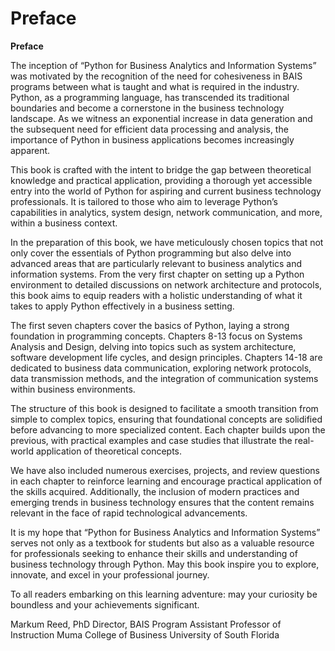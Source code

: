 # Preface {.unnumbered}

**Preface**

The inception of “Python for Business Analytics and Information Systems” was motivated by the recognition of the need for cohesiveness in BAIS programs between what is taught and what is required in the industry. Python, as a programming language, has transcended its traditional boundaries and become a cornerstone in the business technology landscape. As we witness an exponential increase in data generation and the subsequent need for efficient data processing and analysis, the importance of Python in business applications becomes increasingly apparent.

This book is crafted with the intent to bridge the gap between theoretical knowledge and practical application, providing a thorough yet accessible entry into the world of Python for aspiring and current business technology professionals. It is tailored to those who aim to leverage Python’s capabilities in analytics, system design, network communication, and more, within a business context.

In the preparation of this book, we have meticulously chosen topics that not only cover the essentials of Python programming but also delve into advanced areas that are particularly relevant to business analytics and information systems. From the very first chapter on setting up a Python environment to detailed discussions on network architecture and protocols, this book aims to equip readers with a holistic understanding of what it takes to apply Python effectively in a business setting.

The first seven chapters cover the basics of Python, laying a strong foundation in programming concepts. Chapters 8-13 focus on Systems Analysis and Design, delving into topics such as system architecture, software development life cycles, and design principles. Chapters 14-18 are dedicated to business data communication, exploring network protocols, data transmission methods, and the integration of communication systems within business environments.

The structure of this book is designed to facilitate a smooth transition from simple to complex topics, ensuring that foundational concepts are solidified before advancing to more specialized content. Each chapter builds upon the previous, with practical examples and case studies that illustrate the real-world application of theoretical concepts.

We have also included numerous exercises, projects, and review questions in each chapter to reinforce learning and encourage practical application of the skills acquired. Additionally, the inclusion of modern practices and emerging trends in business technology ensures that the content remains relevant in the face of rapid technological advancements.

It is my hope that “Python for Business Analytics and Information Systems” serves not only as a textbook for students but also as a valuable resource for professionals seeking to enhance their skills and understanding of business technology through Python. May this book inspire you to explore, innovate, and excel in your professional journey.

To all readers embarking on this learning adventure: may your curiosity be boundless and your achievements significant.

Markum Reed, PhD
Director, BAIS Program
Assistant Professor of Instruction 
Muma College of Business 
University of South Florida